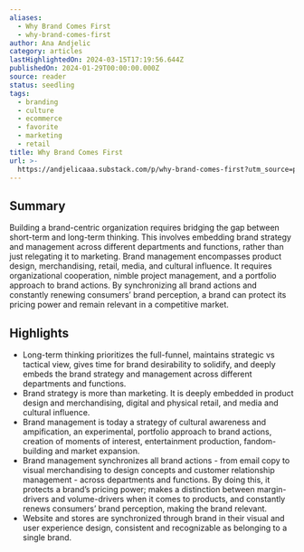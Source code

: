 ```yaml
---
aliases:
  - Why Brand Comes First
  - why-brand-comes-first
author: Ana Andjelic
category: articles
lastHighlightedOn: 2024-03-15T17:19:56.644Z
publishedOn: 2024-01-29T00:00:00.000Z
source: reader
status: seedling
tags:
  - branding
  - culture
  - ecommerce
  - favorite
  - marketing
  - retail
title: Why Brand Comes First
url: >-
  https://andjelicaaa.substack.com/p/why-brand-comes-first?utm_source=post-email-title&publication_id=18831&post_id=140461463&utm_campaign=email-post-title&isFreemail=false&r=og9hp&utm_medium=email
---
```

## Summary

Building a brand-centric organization requires bridging the gap between short-term and long-term thinking. This involves embedding brand strategy and management across different departments and functions, rather than just relegating it to marketing. Brand management encompasses product design, merchandising, retail, media, and cultural influence. It requires organizational cooperation, nimble project management, and a portfolio approach to brand actions. By synchronizing all brand actions and constantly renewing consumers’ brand perception, a brand can protect its pricing power and remain relevant in a competitive market.

## Highlights

- Long-term thinking prioritizes the full-funnel, maintains strategic vs tactical view, gives time for brand desirability to solidify, and deeply embeds the brand strategy and management across different departments and functions.
- Brand strategy is more than marketing. It is deeply embedded in product design and merchandising, digital and physical retail, and media and cultural influence.
- Brand management is today a strategy of cultural awareness and ampification, an experimental, portfolio approach to brand actions, creation of moments of interest, entertainment production, fandom-building and market expansion.
  [](https://substackcdn.com/image/fetch/f_auto,q_auto:good,fl_progressive:steep/https%3A%2F%2Fsubstack-post-media.s3.amazonaws.com%2Fpublic%2Fimages%2Fb55ed300-1e09-4eab-a2e0-ecdbc823eea7_2880x1760.png)
- Brand management synchronizes all brand actions - from email copy to visual merchandising to design concepts and customer relationship management - across departments and functions. By doing this, it protects a brand’s pricing power; makes a distinction between margin-drivers and volume-drivers when it comes to products, and constantly renews consumers’ brand perception, making the brand relevant.
- Website and stores are synchronized through brand in their visual and user experience design, consistent and recognizable as belonging to a single brand.
